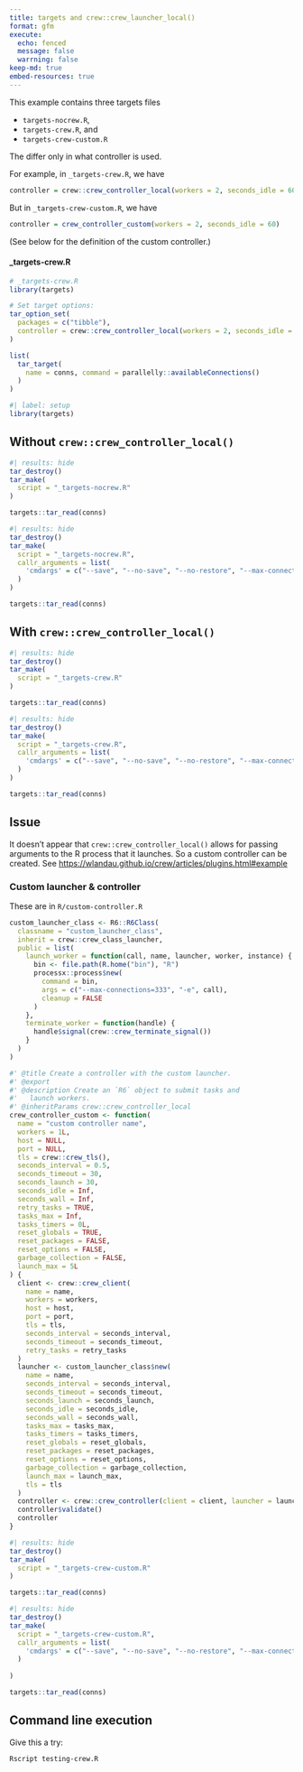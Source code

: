 ```yaml
---
title: targets and crew::crew_launcher_local()
format: gfm
execute:
  echo: fenced
  message: false
  warrning: false
keep-md: true
embed-resources: true
---
```


This example contains three targets files 

* `targets-nocrew.R`,
* `targets-crew.R`, and 
* `targets-crew-custom.R`

The differ only in what controller is used.

For example, in `_targets-crew.R`, we have

```r
controller = crew::crew_controller_local(workers = 2, seconds_idle = 60)
```

But in `_targets-crew-custom.R`, we have

```r
controller = crew_controller_custom(workers = 2, seconds_idle = 60)
```

(See below for the definition of the custom controller.)

#### _targets-crew.R

```r
# _targets-crew.R
library(targets)

# Set target options:
tar_option_set(
  packages = c("tibble"), 
  controller = crew::crew_controller_local(workers = 2, seconds_idle = 60)
)

list(
  tar_target(
    name = conns, command = parallelly::availableConnections()
  )
)
```

```r
#| label: setup
library(targets)
```

## Without `crew::crew_controller_local()`

```r
#| results: hide 
tar_destroy()
tar_make(
  script = "_targets-nocrew.R"
)
```


```r
targets::tar_read(conns)
```

```r
#| results: hide 
tar_destroy()
tar_make(
  script = "_targets-nocrew.R",
  callr_arguments = list(
    'cmdargs' = c("--save", "--no-save", "--no-restore", "--max-connections=400")
  )
)
```


```r
targets::tar_read(conns)
```

## With `crew::crew_controller_local()`

```r
#| results: hide 
tar_destroy()
tar_make(
  script = "_targets-crew.R"
)
```

```r
targets::tar_read(conns)
```

```r
#| results: hide 
tar_destroy()
tar_make(
  script = "_targets-crew.R",
  callr_arguments = list(
    'cmdargs' = c("--save", "--no-save", "--no-restore", "--max-connections=400")
  )
)
```

```r
targets::tar_read(conns)
```

## Issue

It doesn't appear that `crew::crew_controller_local()` allows for passing arguments to the 
R process that it launches.  So a custom controller can be created.
See <https://wlandau.github.io/crew/articles/plugins.html#example>

### Custom launcher & controller

These are in `R/custom-controller.R`

```r
custom_launcher_class <- R6::R6Class(
  classname = "custom_launcher_class",
  inherit = crew::crew_class_launcher,
  public = list(
    launch_worker = function(call, name, launcher, worker, instance) {
      bin <- file.path(R.home("bin"), "R")
      processx::process$new(
        command = bin,
        args = c("--max-connections=333", "-e", call),
        cleanup = FALSE
      )
    },
    terminate_worker = function(handle) {
      handle$signal(crew::crew_terminate_signal())
    }
  )
)
```

```r
#' @title Create a controller with the custom launcher.
#' @export
#' @description Create an `R6` object to submit tasks and
#'   launch workers.
#' @inheritParams crew::crew_controller_local
crew_controller_custom <- function(
  name = "custom controller name",
  workers = 1L,
  host = NULL,
  port = NULL,
  tls = crew::crew_tls(),
  seconds_interval = 0.5,
  seconds_timeout = 30,
  seconds_launch = 30,
  seconds_idle = Inf,
  seconds_wall = Inf,
  retry_tasks = TRUE,
  tasks_max = Inf,
  tasks_timers = 0L,
  reset_globals = TRUE,
  reset_packages = FALSE,
  reset_options = FALSE,
  garbage_collection = FALSE,
  launch_max = 5L
) {
  client <- crew::crew_client(
    name = name,
    workers = workers,
    host = host,
    port = port,
    tls = tls,
    seconds_interval = seconds_interval,
    seconds_timeout = seconds_timeout,
    retry_tasks = retry_tasks
  )
  launcher <- custom_launcher_class$new(
    name = name,
    seconds_interval = seconds_interval,
    seconds_timeout = seconds_timeout,
    seconds_launch = seconds_launch,
    seconds_idle = seconds_idle,
    seconds_wall = seconds_wall,
    tasks_max = tasks_max,
    tasks_timers = tasks_timers,
    reset_globals = reset_globals,
    reset_packages = reset_packages,
    reset_options = reset_options,
    garbage_collection = garbage_collection,
    launch_max = launch_max,
    tls = tls
  )
  controller <- crew::crew_controller(client = client, launcher = launcher)
  controller$validate()
  controller
}
```


```r
#| results: hide 
tar_destroy()
tar_make(
  script = "_targets-crew-custom.R"
)
```

```r
targets::tar_read(conns)
```

```r
#| results: hide 
tar_destroy()
tar_make(
  script = "_targets-crew-custom.R",
  callr_arguments = list(
    'cmdargs' = c("--save", "--no-save", "--no-restore", "--max-connections=400")
  )
  
)
```

```r
targets::tar_read(conns)
```

## Command line execution

Give this a try:

```
Rscript testing-crew.R
```
